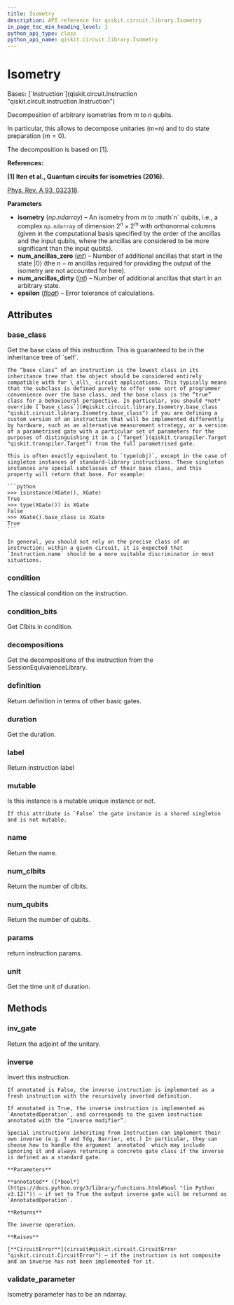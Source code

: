 ```yaml
---
title: Isometry
description: API reference for qiskit.circuit.library.Isometry
in_page_toc_min_heading_level: 1
python_api_type: class
python_api_name: qiskit.circuit.library.Isometry
---
```


# Isometry

<Class id="qiskit.circuit.library.Isometry" github="https://github.com/qiskit/qiskit/tree/main/qiskit/circuit/library/generalized_gates/isometry.py" signature="qiskit.circuit.library.Isometry(isometry, num_ancillas_zero, num_ancillas_dirty, epsilon=1e-10)">
  Bases: [`Instruction`](qiskit.circuit.Instruction "qiskit.circuit.instruction.Instruction")

  Decomposition of arbitrary isometries from $m$ to $n$ qubits.

  In particular, this allows to decompose unitaries (m=n) and to do state preparation ($m=0$).

  The decomposition is based on \[1].

  **References:**

  **\[1] Iten et al., Quantum circuits for isometries (2016).**

  [Phys. Rev. A 93, 032318](https://journals.aps.org/pra/abstract/10.1103/PhysRevA.93.032318).

  **Parameters**

  *   **isometry** (*np.ndarray*) – An isometry from $m$ to :math\`n\` qubits, i.e., a complex `np.ndarray` of dimension $2^n \times 2^m$ with orthonormal columns (given in the computational basis specified by the order of the ancillas and the input qubits, where the ancillas are considered to be more significant than the input qubits).
  *   **num\_ancillas\_zero** ([*int*](https://docs.python.org/3/library/functions.html#int "(in Python v3.12)")) – Number of additional ancillas that start in the state $|0\rangle$ (the $n-m$ ancillas required for providing the output of the isometry are not accounted for here).
  *   **num\_ancillas\_dirty** ([*int*](https://docs.python.org/3/library/functions.html#int "(in Python v3.12)")) – Number of additional ancillas that start in an arbitrary state.
  *   **epsilon** ([*float*](https://docs.python.org/3/library/functions.html#float "(in Python v3.12)")) – Error tolerance of calculations.

  ## Attributes

  ### base\_class

  <Attribute id="qiskit.circuit.library.Isometry.base_class" name="base_class">
    Get the base class of this instruction. This is guaranteed to be in the inheritance tree of `self`.

    The “base class” of an instruction is the lowest class in its inheritance tree that the object should be considered entirely compatible with for \_all\_ circuit applications. This typically means that the subclass is defined purely to offer some sort of programmer convenience over the base class, and the base class is the “true” class for a behavioural perspective. In particular, you should *not* override [`base_class`](#qiskit.circuit.library.Isometry.base_class "qiskit.circuit.library.Isometry.base_class") if you are defining a custom version of an instruction that will be implemented differently by hardware, such as an alternative measurement strategy, or a version of a parametrised gate with a particular set of parameters for the purposes of distinguishing it in a [`Target`](qiskit.transpiler.Target "qiskit.transpiler.Target") from the full parametrised gate.

    This is often exactly equivalent to `type(obj)`, except in the case of singleton instances of standard-library instructions. These singleton instances are special subclasses of their base class, and this property will return that base. For example:

    ```python
    >>> isinstance(XGate(), XGate)
    True
    >>> type(XGate()) is XGate
    False
    >>> XGate().base_class is XGate
    True
    ```

    In general, you should not rely on the precise class of an instruction; within a given circuit, it is expected that `Instruction.name` should be a more suitable discriminator in most situations.
  </Attribute>

  ### condition

  <Attribute id="qiskit.circuit.library.Isometry.condition" name="condition">
    The classical condition on the instruction.
  </Attribute>

  ### condition\_bits

  <Attribute id="qiskit.circuit.library.Isometry.condition_bits" name="condition_bits">
    Get Clbits in condition.
  </Attribute>

  ### decompositions

  <Attribute id="qiskit.circuit.library.Isometry.decompositions" name="decompositions">
    Get the decompositions of the instruction from the SessionEquivalenceLibrary.
  </Attribute>

  ### definition

  <Attribute id="qiskit.circuit.library.Isometry.definition" name="definition">
    Return definition in terms of other basic gates.
  </Attribute>

  ### duration

  <Attribute id="qiskit.circuit.library.Isometry.duration" name="duration">
    Get the duration.
  </Attribute>

  ### label

  <Attribute id="qiskit.circuit.library.Isometry.label" name="label">
    Return instruction label
  </Attribute>

  ### mutable

  <Attribute id="qiskit.circuit.library.Isometry.mutable" name="mutable">
    Is this instance is a mutable unique instance or not.

    If this attribute is `False` the gate instance is a shared singleton and is not mutable.
  </Attribute>

  ### name

  <Attribute id="qiskit.circuit.library.Isometry.name" name="name">
    Return the name.
  </Attribute>

  ### num\_clbits

  <Attribute id="qiskit.circuit.library.Isometry.num_clbits" name="num_clbits">
    Return the number of clbits.
  </Attribute>

  ### num\_qubits

  <Attribute id="qiskit.circuit.library.Isometry.num_qubits" name="num_qubits">
    Return the number of qubits.
  </Attribute>

  ### params

  <Attribute id="qiskit.circuit.library.Isometry.params" name="params">
    return instruction params.
  </Attribute>

  ### unit

  <Attribute id="qiskit.circuit.library.Isometry.unit" name="unit">
    Get the time unit of duration.
  </Attribute>

  ## Methods

  ### inv\_gate

  <Function id="qiskit.circuit.library.Isometry.inv_gate" name="inv_gate" signature="inv_gate()">
    Return the adjoint of the unitary.
  </Function>

  ### inverse

  <Function id="qiskit.circuit.library.Isometry.inverse" name="inverse" signature="inverse(annotated=False)">
    Invert this instruction.

    If annotated is False, the inverse instruction is implemented as a fresh instruction with the recursively inverted definition.

    If annotated is True, the inverse instruction is implemented as `AnnotatedOperation`, and corresponds to the given instruction annotated with the “inverse modifier”.

    Special instructions inheriting from Instruction can implement their own inverse (e.g. T and Tdg, Barrier, etc.) In particular, they can choose how to handle the argument `annotated` which may include ignoring it and always returning a concrete gate class if the inverse is defined as a standard gate.

    **Parameters**

    **annotated** ([*bool*](https://docs.python.org/3/library/functions.html#bool "(in Python v3.12)")) – if set to True the output inverse gate will be returned as `AnnotatedOperation`.

    **Returns**

    The inverse operation.

    **Raises**

    [**CircuitError**](circuit#qiskit.circuit.CircuitError "qiskit.circuit.CircuitError") – if the instruction is not composite and an inverse has not been implemented for it.
  </Function>

  ### validate\_parameter

  <Function id="qiskit.circuit.library.Isometry.validate_parameter" name="validate_parameter" signature="validate_parameter(parameter)">
    Isometry parameter has to be an ndarray.
  </Function>
</Class>

